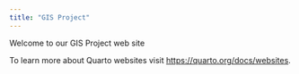 ```yaml
---
title: "GIS Project"
---
```


Welcome to our GIS Project web site

To learn more about Quarto websites visit <https://quarto.org/docs/websites>.

```{}
```
